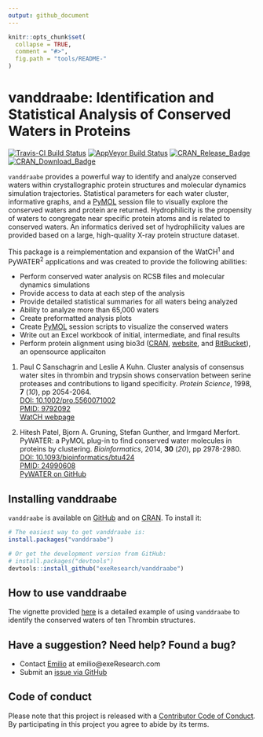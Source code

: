 ```yaml
---
output: github_document
---
```


<!-- README.md is generated from README.Rmd. Please edit that file -->

```r
knitr::opts_chunk$set(
  collapse = TRUE,
  comment = "#>",
  fig.path = "tools/README-"
)
```

# vanddraabe: Identification and Statistical Analysis of Conserved Waters in Proteins
[![Travis-CI Build Status](https://travis-ci.org/exeResearch/vanddraabe.svg?branch=master)](https://travis-ci.org/exeResearch/vanddraabe)
[![AppVeyor Build Status](https://ci.appveyor.com/api/projects/status/github/exeResearch/vanddraabe?branch=master&svg=true)](https://ci.appveyor.com/project/exeResearch/vanddraabe)
[![CRAN_Release_Badge](http://www.r-pkg.org/badges/version-ago/vanddraabe)](https://CRAN.R-project.org/package=vanddraabe) 
[![CRAN_Download_Badge](http://cranlogs.r-pkg.org/badges/vanddraabe)](https://CRAN.R-project.org/package=vanddraabe)

`vanddraabe` provides a powerful way to identify and analyze conserved waters within crystallographic protein structures and molecular dynamics simulation trajectories. Statistical parameters for each water cluster, informative graphs, and a [PyMOL](http://www.pymol.org) session file to visually explore the conserved waters and protein are returned. Hydrophilicity is the propensity of waters to congregate near specific protein atoms and is related to conserved waters. An informatics derived set of hydrophilicity values are provided based on a large, high-quality X-ray protein structure dataset.

This package is a reimplementation and expansion of the WatCH^1^ and PyWATER^2^ applications and was created to provide the following abilities:

* Perform conserved water analysis on RCSB files and molecular dynamics simulations
* Provide access to data at each step of the analysis
* Provide detailed statistical summaries for all waters being analyzed
* Ability to analyze more than 65,000 waters
* Create preformatted analysis plots
* Create [PyMOL](http://www.pymol.org) session scripts to visualize the conserved waters
* Write out an Excel workbook of initial, intermediate, and final results
* Perform protein alignment using bio3d ([CRAN](https://cran.r-project.org/package=bio3d), [website](http://thegrantlab.org/bio3d/), and [BitBucket](https://bitbucket.org/Grantlab/bio3d)), an opensource applicaiton

1. Paul C Sanschagrin and Leslie A Kuhn. Cluster analysis of
consensus water sites in thrombin and trypsin shows conservation between
serine proteases and contributions to ligand specificity. _Protein
Science_, 1998, **7** (_10_), pp 2054-2064.  
[DOI: 10.1002/pro.5560071002](http://doi.org/10.1002/pro.5560071002)  
[PMID: 9792092](http://www.ncbi.nlm.nih.gov/pubmed/9792092)  
[WatCH webpage](http://www.kuhnlab.bmb.msu.edu/software/watch/index.html)

2. Hitesh Patel, Bjorn A. Gruning, Stefan Gunther, and Irmgard Merfort.
PyWATER: a PyMOL plug-in to find conserved water molecules in proteins by
clustering. _Bioinformatics_, 2014, **30** (_20_), pp 2978-2980.  
[DOI: 10.1093/bioinformatics/btu424](http://doi.org/10.1093/bioinformatics/btu424)  
[PMID: 24990608](http://www.ncbi.nlm.nih.gov/pubmed/24990608)  
[PyWATER on GitHub](https://github.com/hiteshpatel379/PyWATER/blob/master/README.rst)


## Installing vanddraabe

`vanddraabe` is available on [GitHub](https://github.com/exeResearch/vanddraabe) and on [CRAN](https://cran.r-project.org/package=vanddraabe). To install it:

```r
# The easiest way to get vanddraabe is:
install.packages("vanddraabe")

# Or get the development version from GitHub:
# install.packages("devtools")
devtools::install_github("exeResearch/vanddraabe")
```


## How to use vanddraabe

The vignette provided [here](http://www.exeresearch.com/vanddraabe.html) is a detailed example of using `vanddraabe` to identify the conserved waters of ten Thrombin structures.


## Have a suggestion? Need help? Found a bug?

* Contact [Emilio](https://github.com/emilioxavier) at emilio@exeResearch.com
* Submit an [issue via GitHub](https://github.com/exeResearch/vanddraabe/issues)


## Code of conduct

Please note that this project is released with a [Contributor Code of Conduct](CONDUCT.md). By participating in this project you agree to abide by its terms.

